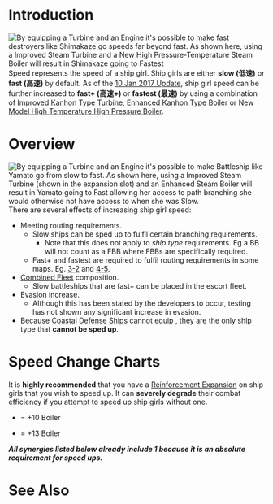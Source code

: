 =Introduction= 
[[File:Shimakazefastest.png|thumb|right|By equipping a Turbine and an Engine it's possible to make fast destroyers like Shimakaze go speeds far beyond fast. As shown here, using a [[Improved Steam Turbine]] and a [[New High Pressure-Temperature Steam Boiler]] will result in Shimakaze going to '''Fastest''']]
Speed {{Speed}} represents the speed of a ship girl. Ship girls are either '''slow (低速)''' or '''fast (高速)''' by default. As of the [[Game_Updates/2017/January_10|10 Jan 2017 Update]], ship girl speed can be further increased to '''fast+ (高速+)''' or '''fastest (最速)''' by using a combination of [[Improved Kanhon Type Turbine]], [[Enhanced Kanhon Type Boiler]] or [[New Model High Temperature High Pressure Boiler]].

=Overview=
[[File:Yamatofast.png|thumb|right|By equipping a Turbine and an Engine it's possible to make Battleship like Yamato go from slow to fast. As shown here, using a [[Improved Steam Turbine]] (shown in the expansion slot) and an [[Enhanced Steam Boiler]] will result in Yamato going to '''Fast''' allowing her access to path branching she would otherwise not have access to when she was '''Slow'''.]]
There are several effects of increasing ship girl speed:

* Meeting routing requirements.
** Slow ships can be sped up to fulfil certain branching requirements.
*** Note that this does not apply to ''ship type'' requirements. Eg a BB will not count as a FBB where FBBs are specifically required.
** Fast+ and fastest are required to fulfil routing requirements in some maps. Eg. [[World 3#3-2|3-2]] and [[World 4#4-5|4-5]].
* [[Combined Fleet]] composition.
** Slow battleships that are fast+ can be placed in the escort fleet.
* Evasion increase.
** Although this has been stated by the developers to occur, testing has not shown any significant increase in evasion.
* Because [[Coastal Defense Ships]] cannot equip {{Engine}}, they are the only ship type that '''cannot be sped up'''.







=Speed Change Charts=

It is '''highly recommended''' that you have a [[Reinforcement Expansion]] on ship girls that you wish to speed up. It can '''severely degrade''' their combat efficiency if you attempt to speed up ship girls without one.

* {{Equipment/Link|Enhanced Kanhon Type Boiler}} = +10 Boiler
* {{Equipment/Link|New Model High Temperature High Pressure Boiler}} = +13 Boiler

'''''All synergies listed below already include 1 {{Equipment/Link|Improved Kanhon Type Turbine}} because it is an absolute requirement for speed ups.'''''
{{:Partials/Speed system}}

{{Clear}}

=See Also=
{{Mechanics}}